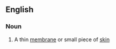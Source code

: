 ==English==

===Noun===
{{en-noun}}

# {{context|Scotland|lang=en}} A thin [[membrane]] or small piece of [[skin]]